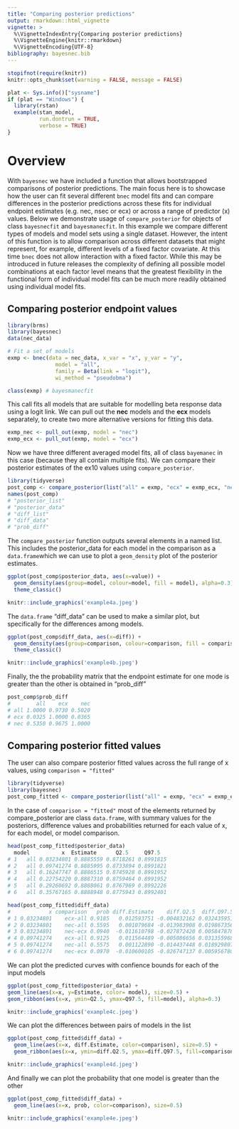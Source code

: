 ```yaml
---
title: "Comparing posterior predictions"
output: rmarkdown::html_vignette
vignette: >
  %\VignetteIndexEntry{Comparing posterior predictions}
  %\VignetteEngine{knitr::rmarkdown}
  %\VignetteEncoding{UTF-8}
bibliography: bayesnec.bib
---
```


```r
stopifnot(require(knitr))
knitr::opts_chunk$set(warning = FALSE, message = FALSE)
```

```r
plat <- Sys.info()["sysname"]
if (plat == "Windows") {
  library(rstan)
  example(stan_model,
          run.dontrun = TRUE,
          verbose = TRUE)
}
```

# Overview

With `bayesnec` we have included a function that allows bootstrapped comparisons of posterior predictions. The main focus here is to showcase how the user can fit several different `bnec` model fits and can compare differences in the posterior predictions across these fits for individual endpoint estimates (e.g. nec, nsec or ecx) or across a range of predictor (x) values. Below we demonstrate usage of `compare_posterior` for objects of class `bayesnecfit` and `bayesmanecfit`. In this example we compare different types of models and model sets using a single dataset. However, the intent of this function is to allow comparison across different datasets that might represent, for example, different levels of a fixed factor covariate. At this time `bnec` does not allow interaction with a fixed factor. While this may be introduced in future releases the complexity of defining all possible model combinations at each factor level means that the greatest flexibility in the functional form of individual model fits can be much more readily obtained using individual model fits.

## Comparing posterior endpoint values


```r
library(brms)
library(bayesnec)
data(nec_data)

# Fit a set of models
exmp <- bnec(data = nec_data, x_var = "x", y_var = "y",
               model = "all",
               family = Beta(link = "logit"),
               wi_method = "pseudobma")

class(exmp) # bayesmanecfit

```
This call fits all models that are suitable for modelling beta response data using a logit link. We can pull out the **nec** models and the **ecx** models separately, to create two more alternative versions for fitting this data.

```r
exmp_nec <- pull_out(exmp, model = "nec")
exmp_ecx <- pull_out(exmp, model = "ecx")

```
Now we have three different averaged model fits, all of class `bayemanec` in this case (because they all contain multiple fits). We can compare their posterior estimates of the ex10 values using `compare_posterior`.

```r
library(tidyverse)
post_comp <- compare_posterior(list("all" = exmp, "ecx" = exmp_ecx, "nec" = exmp_nec), comparison = "ecx", ecx_val = 10)
names(post_comp)
# "posterior_list" 
# "posterior_data" 
# "diff_list"      
# "diff_data"      
# "prob_diff"

```
The `compare_posterior` function outputs several elements in a named list. This includes the posterior_data for each model in the comparison as a `data.frame`which we can use to plot a `geom_density` plot of the posterior estimates.

```r
ggplot(post_comp$posterior_data, aes(x=value)) + 
  geom_density(aes(group=model, colour=model, fill = model), alpha=0.3) +
  theme_classic() 
```
```r
knitr::include_graphics('example4a.jpeg')
```
The `data.frame` "diff_data" can be used to make a similar plot, but specifically for the differences among models.

```r
ggplot(post_comp$diff_data, aes(x=diff)) + 
  geom_density(aes(group=comparison, colour=comparison, fill = comparison), alpha=0.3) +
  theme_classic() 
```
```r
knitr::include_graphics('example4b.jpeg')
```

Finally, the the probability matrix that the endpoint estimate for one mode is greater than the other is obtained in "prob_diff"

```r
post_comp$prob_diff
#        all    ecx    nec
# all 1.0000 0.9730 0.5020
# ecx 0.0325 1.0000 0.0365
# nec 0.5350 0.9675 1.0000
```

## Comparing posterior fitted values

The user can also compare posterior fitted values across the full range of x values, using `comparison = "fitted"`

```r
library(tidyverse)
library(bayesnec)
post_comp_fitted <- compare_posterior(list("all" = exmp, "ecx" = exmp_ecx, "nec" = exmp_nec), comparison = "fitted", precision = 50)

```
In the case of `comparison = "fitted"` most of the elements returned by compare_posterior are class `data.frame`, with summary values for the posteriors, difference values and probabilities returned for each value of x, for each model, or model comparison.

```r
head(post_comp_fitted$posterior_data)
  model          x  Estimate      Q2.5     Q97.5
# 1   all 0.03234801 0.8885559 0.8718261 0.8991815
# 2   all 0.09741274 0.8885995 0.8733894 0.8991821
# 3   all 0.16247747 0.8886515 0.8745928 0.8991952
# 4   all 0.22754220 0.8887310 0.8759464 0.8991952
# 5   all 0.29260692 0.8888061 0.8767969 0.8992226
# 6   all 0.35767165 0.8888948 0.8775943 0.8992401

head(post_comp_fitted$diff_data)
#            x comparison   prob diff.Estimate    diff.Q2.5  diff.Q97.5
# 1 0.03234801    ecx-all 0.9185   0.012593751 -0.004832162 0.032435951
# 2 0.03234801    nec-all 0.5595   0.001079684 -0.013983908 0.019867356
# 3 0.03234801    nec-ecx 0.0940  -0.011610798 -0.027872420 0.005847878
# 4 0.09741274    ecx-all 0.9125   0.011564489 -0.005086656 0.031355968
# 5 0.09741274    nec-all 0.5575   0.001122890 -0.014437448 0.018929807
# 6 0.09741274    nec-ecx 0.0970  -0.010600105 -0.026747137 0.005956780

```
We can plot the predicted curves with confience bounds for each of the input models

```r
ggplot(post_comp_fitted$posterior_data) +
geom_line(aes(x=x, y=Estimate, color= model), size=0.5) +
geom_ribbon(aes(x=x, ymin=Q2.5, ymax=Q97.5, fill=model), alpha=0.3) 
```
```r
knitr::include_graphics('example4c.jpeg')
```

We can plot the differences between pairs of models in the list

```r
ggplot(post_comp_fitted$diff_data) +
  geom_line(aes(x=x, diff.Estimate, color=comparison), size=0.5) +
  geom_ribbon(aes(x=x, ymin=diff.Q2.5, ymax=diff.Q97.5, fill=comparison), alpha=0.3) 
```
```r
knitr::include_graphics('example4d.jpeg')
```

And finally we can plot the probability that one model is greater than the other

```r
ggplot(post_comp_fitted$diff_data) +
  geom_line(aes(x=x, prob, color=comparison), size=0.5)
```
```r
knitr::include_graphics('example4e.jpeg')
```